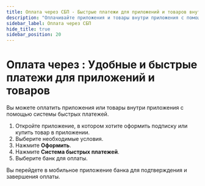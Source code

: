 ```yaml
---
title: Оплата через СБП - Быстрые платежи для приложений и товаров внутри приложения
description: "Оплачивайте приложения и товары внутри приложения с помощью СБП. Простой процесс: выберите условия, оформите подписку, выберите банк для быстрой и удобной оплаты. Подробная инструкция по использованию системы быстрых платежей."
sidebar_label: Оплата через СБП
hide_title: true
sidebar_position: 20
---
```


# Оплата через : Удобные и быстрые платежи для приложений и товаров

Вы можете оплатить приложения или товары внутри приложения с помощью системы быстрых платежей.

1. Откройте приложение, в котором хотите оформить подписку или купить товар в приложении.
1. Выберите необходимые условия.
1. Нажмите **Оформить**.
1. Нажмите **Система быстрых платежей**.
1. Выберите банк для оплаты.

Вы перейдете в мобильное приложение банка для подтверждения и завершения оплаты.


&nbsp;
